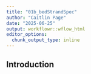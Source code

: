 ```yaml
---
title: "01b_bedStrandSpec"
author: "Caitlin Page"
date: "2025-06-25"
output: workflowr::wflow_html
editor_options:
  chunk_output_type: inline
---
```


## Introduction

```r

```

